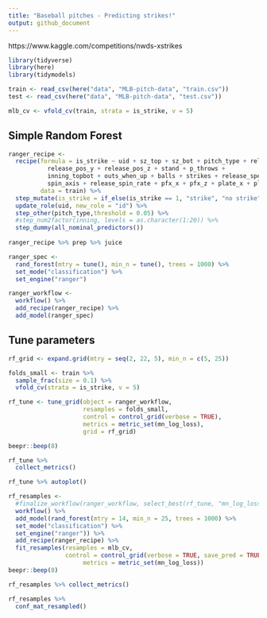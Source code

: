 ```yaml
---
title: "Baseball pitches - Predicting strikes!"
output: github_document
---
```


https://www.kaggle.com/competitions/nwds-xstrikes

```r
library(tidyverse)
library(here)
library(tidymodels)

train <- read_csv(here("data", "MLB-pitch-data", "train.csv"))
test <- read_csv(here("data", "MLB-pitch-data", "test.csv"))

mlb_cv <- vfold_cv(train, strata = is_strike, v = 5)
```

## Simple Random Forest

```r
ranger_recipe <- 
  recipe(formula = is_strike ~ uid + sz_top + sz_bot + pitch_type + release_pos_x +
           release_pos_y + release_pos_z + stand + p_throws +
           inning_topbot + outs_when_up + balls + strikes + release_speed +
           spin_axis + release_spin_rate + pfx_x + pfx_z + plate_x + plate_z,
         data = train) %>% 
  step_mutate(is_strike = if_else(is_strike == 1, "strike", "no strike") %>% factor()) %>% 
  update_role(uid, new_role = "id") %>% 
  step_other(pitch_type,threshold = 0.05) %>% 
  #step_num2factor(inning, levels = as.character(1:20)) %>% 
  step_dummy(all_nominal_predictors())
  
ranger_recipe %>% prep %>% juice

ranger_spec <- 
  rand_forest(mtry = tune(), min_n = tune(), trees = 1000) %>% 
  set_mode("classification") %>% 
  set_engine("ranger") 

ranger_workflow <- 
  workflow() %>% 
  add_recipe(ranger_recipe) %>% 
  add_model(ranger_spec) 
```

## Tune parameters

```r
rf_grid <- expand.grid(mtry = seq(2, 22, 5), min_n = c(5, 25))

folds_small <- train %>% 
  sample_frac(size = 0.1) %>% 
  vfold_cv(strata = is_strike, v = 5)

rf_tune <- tune_grid(object = ranger_workflow,
                     resamples = folds_small,
                     control = control_grid(verbose = TRUE),
                     metrics = metric_set(mn_log_loss),
                     grid = rf_grid)

beepr::beep(8)

rf_tune %>% 
  collect_metrics()

rf_tune %>% autoplot()
```

```r
rf_resamples <- 
  #finalize_workflow(ranger_workflow, select_best(rf_tune, "mn_log_loss")) %>% 
  workflow() %>% 
  add_model(rand_forest(mtry = 14, min_n = 25, trees = 1000) %>% 
  set_mode("classification") %>% 
  set_engine("ranger")) %>% 
  add_recipe(ranger_recipe) %>% 
  fit_resamples(resamples = mlb_cv,
                control = control_grid(verbose = TRUE, save_pred = TRUE),
                     metrics = metric_set(mn_log_loss))
beepr::beep(8)

rf_resamples %>% collect_metrics()
```

```r
rf_resamples %>% 
  conf_mat_resampled()
```

